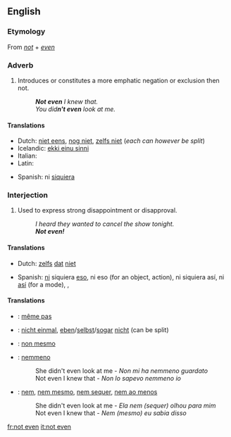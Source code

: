==English==

===Etymology===
From ''[[not]]'' + ''[[even]]''

===Adverb===
{{en-adv|pos=[[not]] [[even]]|-}}

# Introduces or constitutes a more emphatic negation or exclusion then not.
#: '''''Not even''' I knew that.''
#: ''You did'''n't even''' look at me.''

====Translations====
{{trans-top}}
* Dutch: [[niet eens]], [[nog niet]], [[zelfs niet]] (''each can however be split'')
* Icelandic: [[ekki einu sinni]]
* Italian: {{t-|it|neppure}}
* Latin: {{t-|la|ne quidem}}
{{trans-mid}}
* Spanish: ni [[siquiera]]
{{trans-bottom}}

===Interjection===
{{en-intj|pos=[[not]] [[even]]}}

# {{colloquial}} Used to express strong disappointment or disapproval.
#: ''I heard they wanted to cancel the show tonight.''
#: '''''Not even!'''''

====Translations====
{{trans-top}}
* Dutch: [[zelfs]] [[dat]] [[niet]]
{{trans-mid}}
* Spanish: [[ni#Spanish|ni]] siquiera [[eso#Spanish|eso]], ni eso (for an object, action), ni siquiera así, ni [[así]] (for a mode), {{t+|es|nunca}}, {{t+|es|jamás}}
{{trans-bottom}}

====Translations====
{{checktrans-top}}
* {{ttbc|French}}: [[même pas]]
* {{ttbc|German}}: [[nicht einmal]], [[eben]]/[[selbst]]/[[sogar]] [[nicht]] (can be split)
* {{ttbc|Interlingua}}: [[non mesmo]]
* {{ttbc|Italian}}: [[nemmeno]]
*:She didn't even look at me - ''Non mi ha nemmeno guardato''
*:Not even I knew that - ''Non lo sapevo nemmeno io''
* {{ttbc|Portuguese}}: [[nem]], [[nem mesmo]], [[nem sequer]], [[nem ao menos]]
*:She didn't even look at me - ''Ela nem (sequer) olhou para mim''
*:Not even I knew that - ''Nem (mesmo) eu sabia disso''
{{checktrans-bottom}}

[[fr:not even]]
[[it:not even]]